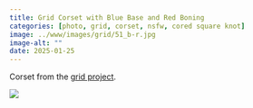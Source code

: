 ```yaml
---
title: Grid Corset with Blue Base and Red Boning
categories: [photo, grid, corset, nsfw, cored square knot]
image: ../www/images/grid/51_b-r.jpg
image-alt: ""
date: 2025-01-25
---
```


Corset from the [grid project](/posts/2025-01-27_grid-project.html).

![](../www/images/grid/51_b-r.jpg)

